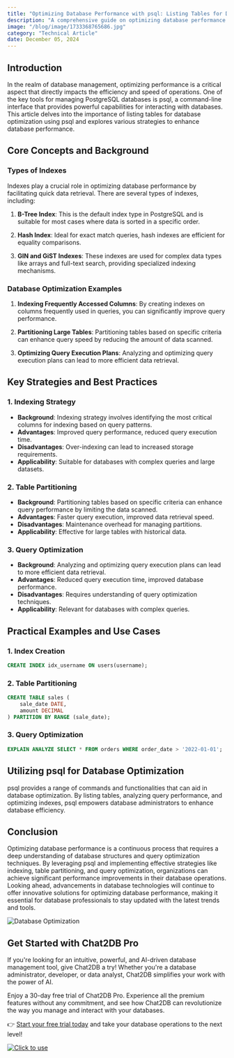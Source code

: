 ```yaml
---
title: "Optimizing Database Performance with psql: Listing Tables for Database Optimization"
description: "A comprehensive guide on optimizing database performance using psql, focusing on listing tables for database optimization."
image: "/blog/image/1733368765686.jpg"
category: "Technical Article"
date: December 05, 2024
---
```


## Introduction

In the realm of database management, optimizing performance is a critical aspect that directly impacts the efficiency and speed of operations. One of the key tools for managing PostgreSQL databases is psql, a command-line interface that provides powerful capabilities for interacting with databases. This article delves into the importance of listing tables for database optimization using psql and explores various strategies to enhance database performance.

## Core Concepts and Background

### Types of Indexes

Indexes play a crucial role in optimizing database performance by facilitating quick data retrieval. There are several types of indexes, including:

1. **B-Tree Index**: This is the default index type in PostgreSQL and is suitable for most cases where data is sorted in a specific order.

2. **Hash Index**: Ideal for exact match queries, hash indexes are efficient for equality comparisons.

3. **GIN and GiST Indexes**: These indexes are used for complex data types like arrays and full-text search, providing specialized indexing mechanisms.

### Database Optimization Examples

1. **Indexing Frequently Accessed Columns**: By creating indexes on columns frequently used in queries, you can significantly improve query performance.

2. **Partitioning Large Tables**: Partitioning tables based on specific criteria can enhance query speed by reducing the amount of data scanned.

3. **Optimizing Query Execution Plans**: Analyzing and optimizing query execution plans can lead to more efficient data retrieval.

## Key Strategies and Best Practices

### 1. Indexing Strategy

- **Background**: Indexing strategy involves identifying the most critical columns for indexing based on query patterns.
- **Advantages**: Improved query performance, reduced query execution time.
- **Disadvantages**: Over-indexing can lead to increased storage requirements.
- **Applicability**: Suitable for databases with complex queries and large datasets.

### 2. Table Partitioning

- **Background**: Partitioning tables based on specific criteria can enhance query performance by limiting the data scanned.
- **Advantages**: Faster query execution, improved data retrieval speed.
- **Disadvantages**: Maintenance overhead for managing partitions.
- **Applicability**: Effective for large tables with historical data.

### 3. Query Optimization

- **Background**: Analyzing and optimizing query execution plans can lead to more efficient data retrieval.
- **Advantages**: Reduced query execution time, improved database performance.
- **Disadvantages**: Requires understanding of query optimization techniques.
- **Applicability**: Relevant for databases with complex queries.

## Practical Examples and Use Cases

### 1. Index Creation

```sql
CREATE INDEX idx_username ON users(username);
```

### 2. Table Partitioning

```sql
CREATE TABLE sales (
    sale_date DATE,
    amount DECIMAL
) PARTITION BY RANGE (sale_date);
```

### 3. Query Optimization

```sql
EXPLAIN ANALYZE SELECT * FROM orders WHERE order_date > '2022-01-01';
```

## Utilizing psql for Database Optimization

psql provides a range of commands and functionalities that can aid in database optimization. By listing tables, analyzing query performance, and optimizing indexes, psql empowers database administrators to enhance database efficiency.

## Conclusion

Optimizing database performance is a continuous process that requires a deep understanding of database structures and query optimization techniques. By leveraging psql and implementing effective strategies like indexing, table partitioning, and query optimization, organizations can achieve significant performance improvements in their database operations. Looking ahead, advancements in database technologies will continue to offer innovative solutions for optimizing database performance, making it essential for database professionals to stay updated with the latest trends and tools.

![Database Optimization](https://example.com/database-optimization.jpg)

## Get Started with Chat2DB Pro

If you're looking for an intuitive, powerful, and AI-driven database management tool, give Chat2DB a try! Whether you're a database administrator, developer, or data analyst, Chat2DB simplifies your work with the power of AI.

Enjoy a 30-day free trial of Chat2DB Pro. Experience all the premium features without any commitment, and see how Chat2DB can revolutionize the way you manage and interact with your databases.

👉 [Start your free trial today](https://chat2db.ai/pricing) and take your database operations to the next level!


[![Click to use](/image/blog/bg/chat2db.jpg)](https://app.chat2db-ai.com/)
